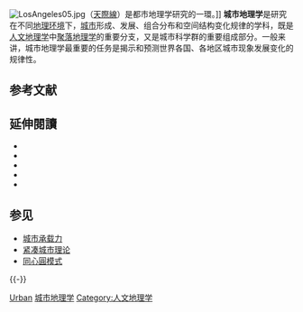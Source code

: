 {{noteTA
|T=zh-cn:城市地理学; zh-hk:城市地理學; zh-tw:都市地理學
|1=zh-cn:城市地理学; zh-hk:城市地理學; zh-tw:都市地理學
|2=zh-cn:经济地理学; zh-hk:經濟地理學; zh-tw:經濟地理學
}}
[[File:LosAngeles05.jpg|thumb]]（[[天際線|天際線]]）是都市地理学研究的一環。]]
'''城市地理学'''是研究在不同[[地理环境|地理环境]]下，[[城市|城市]]形成、发展、组合分布和空间结构变化规律的学科，既是[[人文地理学|人文地理学]]中[[聚落地理学|聚落地理学]]的重要分支，又是城市科学群的重要组成部分。一般来讲，城市地理学最重要的任务是揭示和预测世界各国、各地区城市现象发展变化的规律性。

== 参考文献 ==
{{Reflist}}

== 延伸閱讀 ==
* {{cite book |title=《城市地理学》 |author=周一星 |location=[[北京|北京]] |publisher=商务印书馆 |year = 2003 |ISBN = 978-7-100-01523-3 |language = zh-cn }}
* {{cite book |title=《城市地理学》 |author=许学强 |location=[[北京|北京]] |publisher=高等教育出版社 |year = 2009 |ISBN = 978-7-04-019871-3 |language = zh-cn }}
* {{cite book |title=《都市地理學》 |author=陳伯中 |location=[[台北|台北]] |publisher=三民 |year = 1983 |ISBN = 978-957-14-0720-3 |language = zh-tw }}
* {{cite book |title=《都市地理學》 |author=薛益忠 |location = 台北 |publisher=三民 |year = 2006 |ISBN = 978-957-14-4545-8 |language = zh-tw }}
* {{cite book |translator= 王志弘 |year = 2009 |title = 《城市世界》 |author1 = Doreen Massey |author2 = John Allen |author3 = Steve Pile |location = 臺北市 |publisher = 群學 |language = zh-tw }}

== 参见 ==
{{Portal box|地理学}}
* [[城市承载力|城市承载力]]
* [[紧凑城市理论|紧凑城市理论]]
* [[同心圓模式|同心圓模式]]

{{-}}
{{human geography}}
{{城市与区域规划}}
{{Geography topics}}
{{Authority control}}
{{Geo-term-stub}}
[[Category:地理学分支|Urban]]
[[Category:城市地理学|]]
[[Category:人文地理学|Category:人文地理学]]